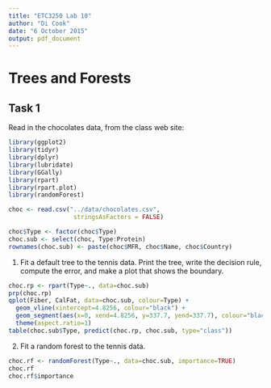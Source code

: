 ```yaml
---
title: "ETC3250 Lab 10"
author: "Di Cook"
date: "6 October 2015"
output: pdf_document
---
```



# Trees and Forests

## Task 1

Read in the chocolates data, from the class web site:

```r
library(ggplot2)
library(tidyr)
library(dplyr)
library(lubridate)
library(GGally)
library(rpart)
library(rpart.plot)
library(randomForest)

choc <- read.csv("../data/chocolates.csv", 
                  stringsAsFactors = FALSE)

choc$Type <- factor(choc$Type)
choc.sub <- select(choc, Type:Protein)
rownames(choc.sub) <- paste(choc$MFR, choc$Name, choc$Country)
```

1. Fit a default tree to the tennis data. Print the tree, write the decision rule, compute the error, and make a plot that shows the boundary.

```r
choc.rp <- rpart(Type~., data=choc.sub)
prp(choc.rp)
qplot(Fiber, CalFat, data=choc.sub, colour=Type) + 
  geom_vline(xintercept=4.8256, colour="black") + 
  geom_segment(aes(x=0, xend=4.8256, y=337.7, yend=337.7), colour="black") + 
  theme(aspect.ratio=1)
table(choc.sub$Type, predict(choc.rp, choc.sub, type="class"))
```

2. Fit a random forest to the tennis data. 

```r
choc.rf <- randomForest(Type~., data=choc.sub, importance=TRUE)
choc.rf
choc.rf$importance
```
